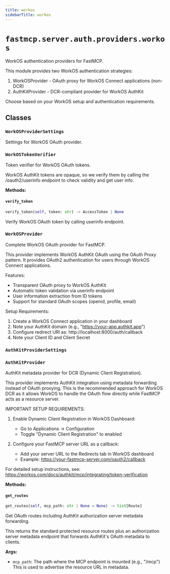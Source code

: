 ```yaml
---
title: workos
sidebarTitle: workos
---
```


# `fastmcp.server.auth.providers.workos`


WorkOS authentication providers for FastMCP.

This module provides two WorkOS authentication strategies:

1. WorkOSProvider - OAuth proxy for WorkOS Connect applications (non-DCR)
2. AuthKitProvider - DCR-compliant provider for WorkOS AuthKit

Choose based on your WorkOS setup and authentication requirements.


## Classes

### `WorkOSProviderSettings` <sup><a href="https://github.com/jlowin/fastmcp/blob/main/src/fastmcp/server/auth/providers/workos.py#L31" target="_blank"><Icon icon="github" style="width: 14px; height: 14px;" /></a></sup>


Settings for WorkOS OAuth provider.


### `WorkOSTokenVerifier` <sup><a href="https://github.com/jlowin/fastmcp/blob/main/src/fastmcp/server/auth/providers/workos.py#L56" target="_blank"><Icon icon="github" style="width: 14px; height: 14px;" /></a></sup>


Token verifier for WorkOS OAuth tokens.

WorkOS AuthKit tokens are opaque, so we verify them by calling
the /oauth2/userinfo endpoint to check validity and get user info.


**Methods:**

#### `verify_token` <sup><a href="https://github.com/jlowin/fastmcp/blob/main/src/fastmcp/server/auth/providers/workos.py#L81" target="_blank"><Icon icon="github" style="width: 14px; height: 14px;" /></a></sup>

```python
verify_token(self, token: str) -> AccessToken | None
```

Verify WorkOS OAuth token by calling userinfo endpoint.


### `WorkOSProvider` <sup><a href="https://github.com/jlowin/fastmcp/blob/main/src/fastmcp/server/auth/providers/workos.py#L128" target="_blank"><Icon icon="github" style="width: 14px; height: 14px;" /></a></sup>


Complete WorkOS OAuth provider for FastMCP.

This provider implements WorkOS AuthKit OAuth using the OAuth Proxy pattern.
It provides OAuth2 authentication for users through WorkOS Connect applications.

Features:
- Transparent OAuth proxy to WorkOS AuthKit
- Automatic token validation via userinfo endpoint
- User information extraction from ID tokens
- Support for standard OAuth scopes (openid, profile, email)

Setup Requirements:
1. Create a WorkOS Connect application in your dashboard
2. Note your AuthKit domain (e.g., "https://your-app.authkit.app")
3. Configure redirect URI as: http://localhost:8000/auth/callback
4. Note your Client ID and Client Secret


### `AuthKitProviderSettings` <sup><a href="https://github.com/jlowin/fastmcp/blob/main/src/fastmcp/server/auth/providers/workos.py#L274" target="_blank"><Icon icon="github" style="width: 14px; height: 14px;" /></a></sup>

### `AuthKitProvider` <sup><a href="https://github.com/jlowin/fastmcp/blob/main/src/fastmcp/server/auth/providers/workos.py#L291" target="_blank"><Icon icon="github" style="width: 14px; height: 14px;" /></a></sup>


AuthKit metadata provider for DCR (Dynamic Client Registration).

This provider implements AuthKit integration using metadata forwarding
instead of OAuth proxying. This is the recommended approach for WorkOS DCR
as it allows WorkOS to handle the OAuth flow directly while FastMCP acts
as a resource server.

IMPORTANT SETUP REQUIREMENTS:

1. Enable Dynamic Client Registration in WorkOS Dashboard:
   - Go to Applications → Configuration
   - Toggle "Dynamic Client Registration" to enabled

2. Configure your FastMCP server URL as a callback:
   - Add your server URL to the Redirects tab in WorkOS dashboard
   - Example: https://your-fastmcp-server.com/oauth2/callback

For detailed setup instructions, see:
https://workos.com/docs/authkit/mcp/integrating/token-verification


**Methods:**

#### `get_routes` <sup><a href="https://github.com/jlowin/fastmcp/blob/main/src/fastmcp/server/auth/providers/workos.py#L374" target="_blank"><Icon icon="github" style="width: 14px; height: 14px;" /></a></sup>

```python
get_routes(self, mcp_path: str | None = None) -> list[Route]
```

Get OAuth routes including AuthKit authorization server metadata forwarding.

This returns the standard protected resource routes plus an authorization server
metadata endpoint that forwards AuthKit's OAuth metadata to clients.

**Args:**
- `mcp_path`: The path where the MCP endpoint is mounted (e.g., "/mcp")
This is used to advertise the resource URL in metadata.


